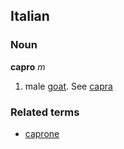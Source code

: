 ==Italian==
===Noun===
'''capro''' ''m''

# male [[goat]]. See [[capra]]

===Related terms===
*[[caprone]]
